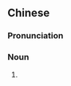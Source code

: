 {{also|唐装}}
==Chinese==
{{zh-forms|s=唐装}}
{{wikipedia|lang=zh}}

===Pronunciation===
{{zh-pron
|m=tángzhuāng
|c=tong4 zong1
|mn=qz,xm,zz:tông-chong
|cat=n
}}

===Noun===
{{zh-noun}}

# {{w|Tangzhuang}}